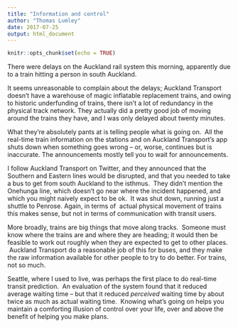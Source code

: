 ```yaml
---
title: "Information and control"
author: "Thomas Lumley"
date: 2017-07-25
output: html_document
---
```


```r
knitr::opts_chunk$set(echo = TRUE)
```
There were delays on the Auckland rail system this morning, apparently due to a train hitting a person in south Auckland.  

It seems unreasonable to complain about the delays; Auckland Transport doesn’t have a warehouse of magic inflatable replacement trains, and owing to historic underfunding of trains, there isn’t a lot of redundancy in the physical track network. They actually did a pretty good job of moving around the trains they have, and I was only delayed about twenty minutes.

What they’re absolutely pants at is telling people what is going on.  All the real-time train information on the stations and on Auckland Transport’s app shuts down when something goes wrong -- or, worse, continues but is inaccurate. The announcements mostly tell you to wait for announcements. 

I follow Auckland Transport on Twitter, and they announced that the Southern and Eastern lines would be disrupted, and that you needed to take a bus to get from south Auckland to the isthmus.  They didn’t mention the Onehunga line, which doesn’t go near where the incident happened, and which you might naively expect to be ok.  It was shut down, running just a shuttle to Penrose. Again, in terms of  actual physical movement of trains this makes sense, but not in terms of communication with transit users.

More broadly, trains are big things that move along tracks.  Someone must know where the trains are and where they are heading; it would then be feasible to work out roughly when they are expected to get to other places.  Auckland Transport do a reasonable job of this for buses, and they make the raw information available for other people to try to do better. For trains, not so much.

Seattle, where I used to live, was perhaps the first place to do real-time transit prediction.  An evaluation of the system found that it reduced average waiting time -- but that it reduced *perceived* waiting time by about twice as much as actual waiting time.  Knowing what’s going on helps you maintain a comforting illusion of control over your life, over and above the benefit of helping you make plans.
